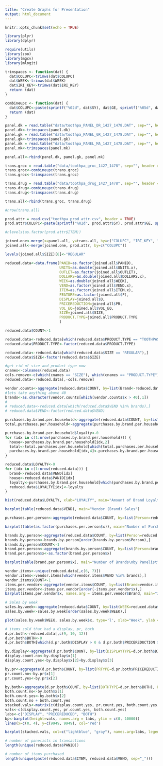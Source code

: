 ```yaml
---
title: "Create Graphs for Presentation"
output: html_document
---
```


```r
knitr::opts_chunk$set(echo = TRUE)
```

```r
library(plyr)
library(dplyr)

require(utils)
library(zoo)
library(mgcv)
library(mlogit)

```



```r
trimspaces <- function(dat) {
  dat$COLUPC<-trimws(dat$COLUPC)
  dat$WEEK<-trimws(dat$WEEK)
  dat$IRI_KEY<-trimws(dat$IRI_KEY)
  return (dat)
}

combineupc <- function(dat) {
  dat$COLUPC<-paste(sprintf("%02d", dat$SY), dat$GE, sprintf("%05d", dat$VEND), sprintf("%05d", dat$ITEM), sep="")
  return (dat)
}
```



```r
panel.dk = read.table("data/toothpa_PANEL_DR_1427_1478.DAT", sep="", header = TRUE, na.strings="", stringsAsFactors = F, colClasses = c(rep("character",4),"numeric", "character", "character")) 
panel.dk<-trimspaces(panel.dk)
panel.gk = read.table("data/toothpa_PANEL_GR_1427_1478.DAT", sep="", header = TRUE, na.strings="", stringsAsFactors = F, colClasses = c(rep("character",4),"numeric", "character", "character"))
panel.gk<-trimspaces(panel.gk)
panel.mk = read.table("data/toothpa_PANEL_MA_1427_1478.DAT", sep="", header = TRUE, na.strings="", stringsAsFactors = F, colClasses = c(rep("character",4),"numeric", "character", "character"))
panel.mk<-trimspaces(panel.mk)

panel.all<-rbind(panel.dk, panel.gk, panel.mk)
```


```r
trans.groc = read.table("data/toothpa_groc_1427_1478", sep="", header = TRUE, na.strings="", stringsAsFactors = F, colClasses = c(rep("character",2),rep("numeric", 6), "character", "numeric", "numeric"))
trans.groc<-combineupc(trans.groc)
trans.groc<-trimspaces(trans.groc)

trans.drug = read.table("data/toothpa_drug_1427_1478", sep="", header = TRUE, na.strings="", stringsAsFactors = F, colClasses = c(rep("character",2),rep("numeric", 6), "character", "numeric", "numeric"))
trans.drug<-combineupc(trans.drug)
trans.drug<-trimspaces(trans.drug)

trans.all<-rbind(trans.groc, trans.drug)

#nrow(trans.all)
```


```r
prod.attr = read.csv("toothpa_prod_attr.csv", header = TRUE)
prod.attr$COLUPC<-paste(sprintf("%02d", prod.attr$SY), prod.attr$GE, sprintf("%05d", prod.attr$VEND), sprintf("%05d", prod.attr$ITEM), sep="")

#nlevels(as.factor(prod.attr$ITEM))

```


```r
joined.one<-merge(x=panel.all, y=trans.all, by=c("COLUPC", "IRI_KEY", "WEEK"))
joined.all<-merge(joined.one, prod.attr, by=c("COLUPC"))
```

```r
levels(joined.all$SIZE)[8]<-"REGULAR"

reduced.data<-data.frame(PANID=as.factor(joined.all$PANID), 
                         UNITS=as.double(joined.all$UNITS.x), 
                         OUTLET=as.factor(joined.all$OUTLET), 
                         DOLLARS=as.double(joined.all$DOLLARS.x),
                         WEEK=as.double(joined.all$WEEK),
                         VEND=as.factor(joined.all$VEND.x), 
                         ITEM=as.factor(joined.all$ITEM.x), 
                         FEATURE=as.factor(joined.all$F), 
                         DISPLAY=joined.all$D, 
                         PRICEREDUCTION=joined.all$PR, 
                         VOL_EQ=joined.all$VOL_EQ, 
                         SIZE=joined.all$SIZE,
                         PRODUCT.TYPE=joined.all$PRODUCT.TYPE 
                         )

```


```r
reduced.data$COUNT<-1

reduced.data<-reduced.data[which(reduced.data$PRODUCT.TYPE == "TOOTHPASTE"),]
reduced.data$PRODUCT.TYPE<-factor(reduced.data$PRODUCT.TYPE)

reduced.data<-reduced.data[which(reduced.data$SIZE == "REGULAR"),]
reduced.data$SIZE<-factor(reduced.data$SIZE)

#get rid of size and product type now
cnames<-colnames(reduced.data)
cols.remove<-c(which(cnames == "SIZE"), which(cnames == "PRODUCT.TYPE"))
reduced.data<-reduced.data[,-cols.remove]

vendor.counts<-aggregate(reduced.data$COUNT, by=list(Brand<-reduced.data$VEND), FUN=sum)
#lets take anything above 40
brands<-as.character(vendor.counts[which(vendor.counts$x > 40),1])
# 
# reduced.data<-reduced.data[which(reduced.data$VEND %in% brands),]
# reduced.data$VEND<-factor(reduced.data$VEND)

```

```r
purchases.by.brand.per.household<-aggregate(reduced.data$COUNT, by=list(Brand=reduced.data$VEND, Household=reduced.data$PANID), FUN=sum)
total.purchases.per.household<-aggregate(purchases.by.brand.per.household$x, by=list(Household=purchases.by.brand.per.household$Household), FUN=sum)

purchases.by.brand.per.household$loyalty<-0
for (idx in c(1:nrow(purchases.by.brand.per.household))) {
  house<-purchases.by.brand.per.household[idx,2]
  total<-total.purchases.per.household[which(total.purchases.per.household[,1] == house),2]
  purchases.by.brand.per.household[idx,4]<-purchases.by.brand.per.household$x[idx] / total
}

reduced.data$LOYALTY<-0
for (idx in c(1:nrow(reduced.data))) {
  brand<-reduced.data$VEND[idx]
  house<-reduced.data$PANID[idx]
  loyalty<-purchases.by.brand.per.household[which(purchases.by.brand.per.household$Household == house & purchases.by.brand.per.household$Brand == brand),]$loyalty
  reduced.data$LOYALTY[idx]<-loyalty
}

hist(reduced.data$LOYALTY, xlab="LOYALTY", main="Amount of Brand Loyalty")

```


```r
barplot(table(reduced.data$VEND), main="Vendor (Brand) Sales")
```


```r
purchases.per.person<-aggregate(reduced.data$COUNT, by=list(Person=reduced.data$PANID), FUN=sum)

barplot(table(as.factor(purchases.per.person$x)), main="Number of Purchases\nby Panelists")
```


```r
brands.by.person<-aggregate(reduced.data$COUNT, by=list(Person=reduced.data$PANID, Brand=reduced.data$VEND), FUN=sum)
brands.by.person<-brands.by.person[order(brands.by.person$Person),]
brands.by.person$COUNT<-1
brand.per.person<-aggregate(brands.by.person$COUNT, by=list(Person=brands.by.person$Person), FUN=sum)
brand.per.person$x<-as.factor(brand.per.person$x)

barplot(table(brand.per.person$x), main="Number of Brands\nby Panelist")
```

```r
vendor.items<-unique(reduced.data[,c(6, 7)])
vendor.items<-vendor.items[which(vendor.items$VEND %in% brands),]
vendor.items$COUNT<-1
items.per.vendor<-aggregate(vendor.items$COUNT, by=list(Brand=vendor.items$VEND), FUN=sum)
items.per.vendor<-items.per.vendor[order(-items.per.vendor$x),]
barplot(items.per.vendor$x, names.arg = items.per.vendor$Brand, main="Items Available by Brand")

```

```r
# Sales by week
sales.by.week<-aggregate(reduced.data$COUNT, by=list(WEEK=reduced.data$WEEK), FUN=sum)
sales.by.week<-sales.by.week[order(sales.by.week$WEEK),]

plot(sales.by.week$WEEK, sales.by.week$x, type='l', xlab="Week", ylab = "# Transactions", main="Total Sales by Week")
```

```r
# items sold that had a display, pr, both
d.pr.both<-reduced.data[,c(9, 10, 12)]
d.pr.both$BOTH<-0
d.pr.both$BOTH[which(d.pr.both$DISPLAY > 0 & d.pr.both$PRICEREDUCTION > 0)]<-1

by.display<-aggregate(d.pr.both$COUNT, by=list(DISPLAYTYPE=d.pr.both$DISPLAY), FUN=sum)
display.count.no<-by.display$x[1]
display.count.yes<-by.display$x[2]+by.display$x[3]

by.pr<-aggregate(d.pr.both$COUNT, by=list(PRTYPE=d.pr.both$PRICEREDUCTION), FUN=sum)
pr.count.no<-by.pr$x[1]
pr.count.yes<-by.pr$x[2]

by.both<-aggregate(d.pr.both$COUNT, by=list(BOTHTYPE=d.pr.both$BOTH), FUN=sum)
both.count.no<-by.both$x[1]
both.count.yes<-by.both$x[2]
both.count.no + both.count.yes
stacked.vals<-matrix(c(display.count.yes, pr.count.yes, both.count.yes, display.count.no, pr.count.no, both.count.no), ncol = 3, byrow = TRUE)
vals<-c(display.count.yes, pr.count.yes, both.count.yes)
labs<-c("DISPLAY", "PRICEREDUCED", "BOTH")
bp<-barplot(height=vals, names.arg = labs, ylim = c(0, 10000))
lines(x=c(0, 4), y=c(9949, 9949), col='red')
```

```r
barplot(stacked.vals, col=c("lightblue", "gray"), names.arg=labs, legend=c("TRUE", "FALSE"), main="Transactions with Features")
```


```r
# number of panelists in transactions
length(unique(reduced.data$PANID))
```

```r
# number of items purchased
length(unique(paste(reduced.data$ITEM, reduced.data$VEND, sep="_")))
```

